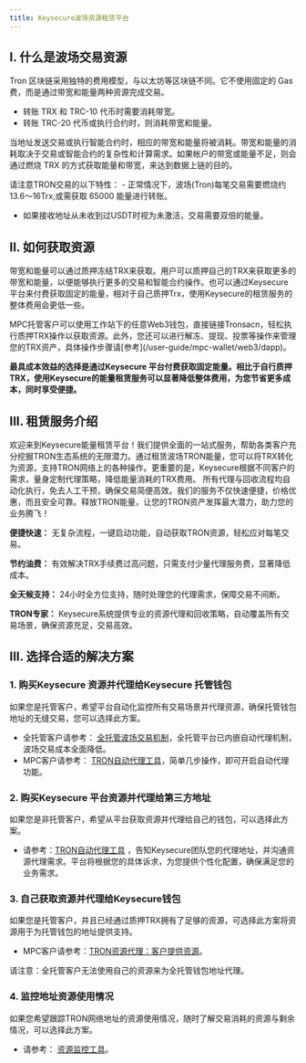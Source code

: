 ---
title: Keysecure波场资源租赁平台
---

## I. 什么是波场交易资源
Tron 区块链采用独特的费用模型，与以太坊等区块链不同。它不使用固定的 Gas 费，而是通过带宽和能量两种资源完成交易。
- 转账 TRX 和 TRC-10 代币时需要消耗带宽。
- 转账 TRC-20 代币或执行合约时，则消耗带宽和能量。

当地址发送交易或执行智能合约时，相应的带宽和能量将被消耗。带宽和能量的消耗取决于交易或智能合约的复杂性和计算需求。如果帐户的带宽或能量不足，则会通过燃烧 TRX 的方式获取能量和带宽，来达到数据上链的目的。


<Tip> 
请注意TRON交易的以下特性：
- 正常情况下，波场(Tron)每笔交易需要燃烧约13.6～16Trx,或需获取 65000 能量进行转账。

- 如果接收地址从未收到过USDT时视为未激活，交易需要双倍的能量。
</Tip>


## II. 如何获取资源
带宽和能量可以通过质押冻结TRX来获取。用户可以质押自己的TRX来获取更多的带宽和能量，以便能够执行更多的交易和智能合约操作。也可以通过Keysecure 平台来付费获取固定的能量，相对于自己质押Trx，使用Keysecure的租赁服务的整体费用会更低一些。

<Note> 
MPC托管客户可以使用工作站下的任意Web3钱包，直接链接Tronsacn，轻松执行质押TRX操作以获取资源。此外，您还可以进行解冻、提现、投票等操作来管理您的TRX资产，具体操作步骤请[参考](/user-guide/mpc-wallet/web3/dapp)。
</Note>

**最具成本效益的选择是通过Keysecure 平台付费获取固定能量。相比于自行质押TRX，使用Keysecure的能量租赁服务可以显著降低整体费用，为您节省更多成本，同时享受便捷。**

## III. 租赁服务介绍
欢迎来到Keysecure能量租赁平台！我们提供全面的一站式服务，帮助各类客户充分挖掘TRON生态系统的无限潜力。通过租赁波场TRON能量，您可以将TRX转化为资源，支持TRON网络上的各种操作。更重要的是，Keysecure根据不同客户的需求，量身定制代理策略，降低能量消耗的TRX费用。
所有代理与回收流程均自动化执行，免去人工干预，确保交易简便高效。我们的服务不仅快速便捷，价格优惠，而且安全可靠。释放TRON能量，让您的TRON资产发挥最大潜力，助力您的业务腾飞！

**便捷快速：** 无复杂流程，一键启动功能，自动获取TRON资源，轻松应对每笔交易。

**节约油费：** 有效解决TRX手续费过高问题，只需支付少量代理服务费，显著降低成本。

**全天候支持：** 24小时全方位支持，随时处理您的代理需求，保障交易不间断。

**TRON专家：** Keysecure系统提供专业的资源代理和回收策略，自动覆盖所有交易场景，确保资源充足，交易高效。


## III. 选择合适的解决方案

### 1. 购买Keysecure 资源并代理给Keysecure 托管钱包
如果您是托管客户，希望平台自动化监控所有交易场景并代理资源，确保托管钱包地址的无缝交易，您可以选择此方案。
- 全托管客户请参考： [全托管波场交易机制](/help-center/manage-joint/account-transfer/tron-transaction)，全托管平台已内嵌自动代理机制，波场交易成本全面降低。
- MPC客户请参考： [TRON自动代理工具](/user-guide/Tron-delegation/resource-from-custody)，简单几步操作，即可开启自动代理功能。

### 2. 购买Keysecure 平台资源并代理给第三方地址
如果您是非托管客户，希望从平台获取资源并代理给自己的钱包，可以选择此方案。
- 请参考：[TRON自动代理工具](/user-guide/Tron-delegation/resource-from-custody) ，告知Keysecure团队您的代理地址，并沟通资源代理需求。平台将根据您的具体诉求，为您提供个性化配置，确保满足您的业务需求。


### 3. 自己获取资源并代理给Keysecure钱包
如果您是托管客户，并且已经通过质押TRX拥有了足够的资源，可选择此方案将资源用于为托管钱包的地址提供支持。

- MPC客户请参考：[TRON资源代理：客户提供资源](/user-guide/Tron-delegation/resource-from-client)。

<Warning>
请注意：全托管客户无法使用自己的资源来为全托管钱包地址代理。
</Warning>

### 4. 监控地址资源使用情况
如果您希望跟踪TRON网络地址的资源使用情况，随时了解交易消耗的资源与剩余情况，可以选择此方案。
- 请参考： [资源监控工具](/user-guide/Tron-delegation/resource-monitor)。

